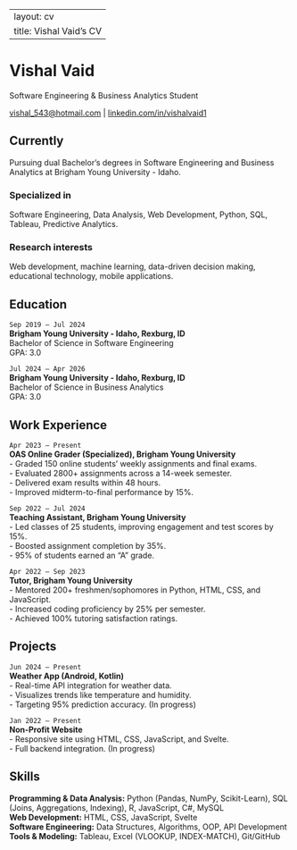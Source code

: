 
---
layout: cv
title: Vishal Vaid's CV
---

# Vishal Vaid
Software Engineering & Business Analytics Student

<div id="webaddress">
<a href="mailto:vishal_543@hotmail.com">vishal_543@hotmail.com</a>
| <a href="https://linkedin.com/in/vishalvaid1">linkedin.com/in/vishalvaid1</a>
</div>

## Currently

Pursuing dual Bachelor's degrees in Software Engineering and Business Analytics at Brigham Young University - Idaho.

### Specialized in

Software Engineering, Data Analysis, Web Development, Python, SQL, Tableau, Predictive Analytics.

### Research interests

Web development, machine learning, data-driven decision making, educational technology, mobile applications.

## Education

`Sep 2019 – Jul 2024`  
__Brigham Young University - Idaho, Rexburg, ID__  
Bachelor of Science in Software Engineering  
GPA: 3.0

`Jul 2024 – Apr 2026`  
__Brigham Young University - Idaho, Rexburg, ID__  
Bachelor of Science in Business Analytics  
GPA: 3.0

## Work Experience

`Apr 2023 – Present`  
__OAS Online Grader (Specialized), Brigham Young University__  
- Graded 150 online students' weekly assignments and final exams.  
- Evaluated 2800+ assignments across a 14-week semester.  
- Delivered exam results within 48 hours.  
- Improved midterm-to-final performance by 15%.

`Sep 2022 – Jul 2024`  
__Teaching Assistant, Brigham Young University__  
- Led classes of 25 students, improving engagement and test scores by 15%.  
- Boosted assignment completion by 35%.  
- 95% of students earned an "A" grade.

`Apr 2022 – Sep 2023`  
__Tutor, Brigham Young University__  
- Mentored 200+ freshmen/sophomores in Python, HTML, CSS, and JavaScript.  
- Increased coding proficiency by 25% per semester.  
- Achieved 100% tutoring satisfaction ratings.

## Projects

`Jun 2024 – Present`  
__Weather App (Android, Kotlin)__  
- Real-time API integration for weather data.  
- Visualizes trends like temperature and humidity.  
- Targeting 95% prediction accuracy. (In progress)

`Jan 2022 – Present`  
__Non-Profit Website__  
- Responsive site using HTML, CSS, JavaScript, and Svelte.  
- Full backend integration. (In progress)

## Skills

**Programming & Data Analysis:** Python (Pandas, NumPy, Scikit-Learn), SQL (Joins, Aggregations, Indexing), R, JavaScript, C#, MySQL  
**Web Development:** HTML, CSS, JavaScript, Svelte  
**Software Engineering:** Data Structures, Algorithms, OOP, API Development  
**Tools & Modeling:** Tableau, Excel (VLOOKUP, INDEX-MATCH), Git/GitHub  

